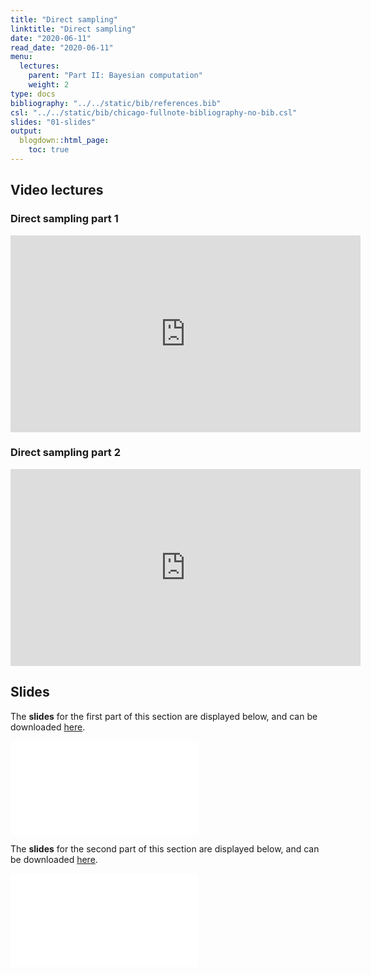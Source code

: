 ```yaml
---
title: "Direct sampling"
linktitle: "Direct sampling"
date: "2020-06-11"
read_date: "2020-06-11"
menu:
  lectures:
    parent: "Part II: Bayesian computation"
    weight: 2
type: docs
bibliography: "../../static/bib/references.bib"
csl: "../../static/bib/chicago-fullnote-bibliography-no-bib.csl"
slides: "01-slides"
output:
  blogdown::html_page:
    toc: true
---
```


## Video lectures

### Direct sampling part 1
<iframe width="560" height="315" src="https://www.youtube.com/embed/UMdlvAtsBuA" frameborder="0" allow="accelerometer; autoplay; encrypted-media; gyroscope; picture-in-picture" allowfullscreen></iframe>

### Direct sampling part 2
<iframe width="560" height="315" src="https://www.youtube.com/embed/" frameborder="0" allow="accelerometer; autoplay; encrypted-media; gyroscope; picture-in-picture" allowfullscreen></iframe>


## Slides

The **slides** for the first part of this section are displayed below, and can be downloaded [here](/slides/slidesMCMCDirectSampling1.pdf).

<html>
<body>
  <object data="/slides/slidesMCMCDirectSampling1.pdf##view=fit" type="application/pdf" width="420" height="237">
        <embed src="/slides/slidesMCMCDirectSampling1.pdf##view=fit" type="application/pdf"/>
  </object>
</body>
</html>


The **slides** for the second part of this section are displayed below, and can be downloaded [here](/slides/slidesMCMCDirectSampling2.pdf).

<html>
<body>
  <object data="/slides/slidesMCMCDirectSampling2.pdf##view=fit" type="application/pdf" width="420" height="237">
        <embed src="/slides/slidesMCMCDirectSampling2.pdf##view=fit" type="application/pdf"/>
  </object>
</body>
</html>